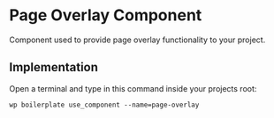 # Page Overlay Component

Component used to provide page overlay functionality to your project.

## Implementation

Open a terminal and type in this command inside your projects root:

```shell
wp boilerplate use_component --name=page-overlay
```
